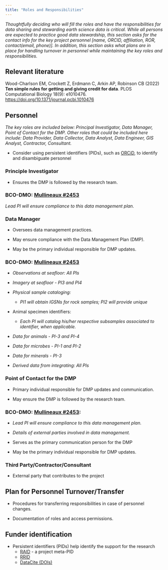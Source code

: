 ```yaml
---
title: "Roles and Responsibilities"
---
```


*Thoughtfully deciding who will fill the roles and have the responsibilities for data sharing and stewarding earth science data is critical. While all persons are expected to practice good data stewardship, this section asks for the contact info for the key project personnel [name, ORCID, affiliation, ROR, contact(email, phone)]. In addition, this section asks what plans are in place for handling turnover in personnel while maintaining the key roles and responsibilities.  *

::: {.callout-tip}
## Relevant literature
Wood-Charlson EM, Crockett Z, Erdmann C, Arkin AP, Robinson CB (2022) **Ten simple rules for getting and giving credit for data**. PLOS Computational Biology 18(9): e1010476. <https://doi.org/10.1371/journal.pcbi.1010476>
:::

## Personnel

*The key roles are included below: Principal Investigator, Data Manager, Point of Contact for the DMP.  Other roles that could be included here include: Data Provider, Data Collector, Data Analyst, Data Engineer, GIS Analyst, Contractor, Consultant.*

-   Consider using persistent identifiers (PIDs), such as [ORCiD](https://orcid.org), to identify and disambiguate personnel

### Principle Investigator 

-   Ensures the DMP is followed by the research team.

::: {.callout-note}
### BCO-DMO: [Mullineaux #2453](https://drive.google.com/file/d/1-N-bHKeJbC1QTouZVT5Ae2MMSAG9CEYA/view?usp=share_link) 

*Lead PI will ensure compliance to this data management plan.*
:::  

### Data Manager

-   Oversees data management practices.

-   May ensure compliance with the Data Management Plan (DMP).

-   May be the primary individual responsible for DMP updates.

::: {.callout-note}
### BCO-DMO: [Mullineaux #2453](https://drive.google.com/file/d/1-N-bHKeJbC1QTouZVT5Ae2MMSAG9CEYA/view?usp=share_link)

-  *Observations at seafloor: All PIs*

-  *Imagery at seafloor - PI3 and PI4*

-  *Physical sample cataloging:*

    -  *PI1 will obtain IGSNs for rock samples; PI2 will provide unique*

-  Animal specimen identifiers:

    -  *Each PI will catalog his/her respective subsamples associated to identifier, when applicable.*

-  *Data for animals - PI-3 and PI-4*

-  *Data for microbes - PI-1 and PI-2*

-  *Data for minerals - PI-3*

-  *Derived data from integrating: All PIs*
:::

### Point of Contact for the DMP

-  Primary individual responsible for DMP updates and communication.

-  May ensure the DMP is followed by the research team.

::: {.callout-note}
### BCO-DMO: [Mullineaux #2453](https://drive.google.com/file/d/1-N-bHKeJbC1QTouZVT5Ae2MMSAG9CEYA/view?usp=share_link):

-  *Lead PI will ensure compliance to this data management plan.*

-  *Details of external parties involved in data management.*
:::

-   Serves as the primary communication person for the DMP

-   May be the primary individual responsible for DMP updates.


### Third Party/Contractor/Consultant

-   External party that contributes to the project


## Plan for Personnel Turnover/Transfer

-  Procedures for transferring responsibilities in case of personnel changes.

-  Documentation of roles and access permissions.


## Funder identification

-  Persistent identifiers (PIDs) help identify the support for the research  
    -   [RAID](https://raid.org) - a project meta-PID  
    -   [RRID](https://www.rrids.org)  
    -   [DataCite (DOIs)](https://datacite.org)  




